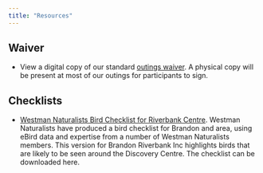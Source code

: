 ```yaml
---
title: "Resources"
---
```


## Waiver
- View a digital copy of our standard [outings waiver](resources/WNwaiver202405.pdf). A physical copy will be present at most of our outings for participants to sign.

## Checklists

- [Westman Naturalists Bird Checklist for Riverbank Centre](resources/Brandon Riverbank Bird Checklist.pdf). Westman Naturalists have produced a bird checklist for Brandon and area, using eBird data and expertise from a number of Westman Naturalists members. This version for Brandon Riverbank Inc highlights birds that are likely to be seen around the Discovery Centre. The checklist can be downloaded here.